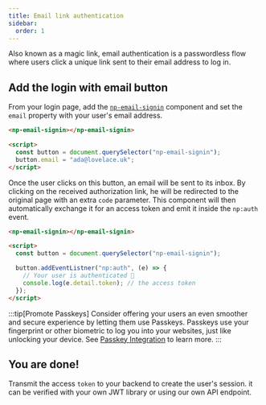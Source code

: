 ```yaml
---
title: Email link authentication
sidebar:
  order: 1
---
```


Also known as a magic link, email authentication is a passwordless flow where users click a unique link sent to their email address to log in.

## Add the login with email button

From your login page, add the [`np-email-signin`](/reference/components/np-email-signin) component and set the `email` property with your user's email address.

```html
<np-email-signin></np-email-signin>

<script>
  const button = document.querySelector("np-email-signin");
  button.email = "ada@lovelace.uk";
</script>
```

Once the user clicks on this button, an email will be sent to its inbox.
By clicking on the received authorization link, he will be redirected to the original page with an extra `code` parameter.
This component will then automatically exchange it for an access token and emit it inside the `np:auth` event.

```html
<np-email-signin></np-email-signin>

<script>
  const button = document.querySelector("np-email-signin");

  button.addEventListner("np:auth", (e) => {
    // Your user is authenticated 🎉
    console.log(e.detail.token); // the access token
  });
</script>
```


<LinkCard
  title="np-email-signin reference"
  description=""
  href="/reference/components/np-email-signin"
/>

:::tip[Promote Passkeys]
Consider offering your users an even smoother and secure experience by letting them use Passkeys.
Passkeys use your fingerprint or other biometric to log you into your websites, just like unlocking your device.
See [Passkey Integration](passkeys) to learn more.
:::

## You are done!

Transmit the access `token` to your backend to create the user's session. it can be verified with your own JWT library or using our own API endpoint.

<LinkCard title="Verifying the access token" description="" href="/guides/tokens" />

